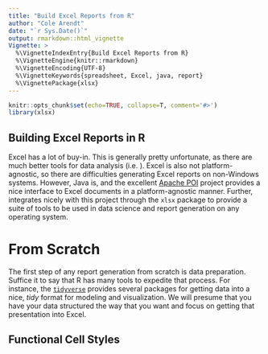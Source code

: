 ```yaml
---
title: "Build Excel Reports from R"
author: "Cole Arendt"
date: "`r Sys.Date()`"
output: rmarkdown::html_vignette
Vignette: >
  %\VignetteIndexEntry{Build Excel Reports from R}
  %\VignetteEngine{knitr::rmarkdown}
  %\VignetteEncoding{UTF-8}
  %\VignetteKeywords{spreadsheet, Excel, java, report}
  %\VignettePackage{xlsx}
---
```


```r
knitr::opts_chunk$set(echo=TRUE, collapse=T, comment='#>')
library(xlsx)
```

## Building Excel Reports in R

Excel has a lot of buy-in.  This is generally pretty unfortunate, as there are much better tools for data analysis (i.e. \R).  Excel is also not platform-agnostic, so there are difficulties generating Excel reports on non-Windows systems.  However, Java is, and the excellent [Apache POI](https://poi.apache.org/) project provides a nice interface to Excel documents in a platform-agnostic manner.  Further, \R integrates nicely with this project through the `xlsx` package to provide a suite of tools to be used in data science and report generation on any operating system.

# From Scratch

The first step of any report generation from scratch is data preparation.  Suffice it to say that R has many tools to expedite that process.  For instance, the [`tidyverse`](http://tidyverse.org/) provides several packages for getting data into a nice, _tidy_ format for modeling and visualization.  We will presume that you have your data structured the way that you want and focus on getting that presentation into Excel.

## Functional Cell Styles